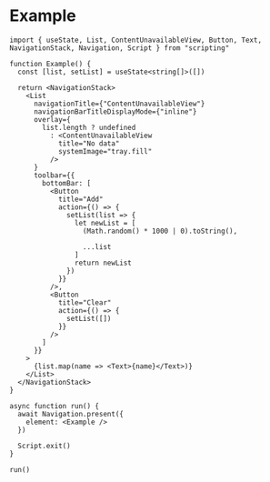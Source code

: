# Example

```tsx
import { useState, List, ContentUnavailableView, Button, Text, NavigationStack, Navigation, Script } from "scripting"

function Example() {
  const [list, setList] = useState<string[]>([])

  return <NavigationStack>
    <List
      navigationTitle={"ContentUnavailableView"}
      navigationBarTitleDisplayMode={"inline"}
      overlay={
        list.length ? undefined
          : <ContentUnavailableView
            title="No data"
            systemImage="tray.fill"
          />
      }
      toolbar={{
        bottomBar: [
          <Button
            title="Add"
            action={() => {
              setList(list => {
                let newList = [
                  (Math.random() * 1000 | 0).toString(),

                  ...list
                ]
                return newList
              })
            }}
          />,
          <Button
            title="Clear"
            action={() => {
              setList([])
            }}
          />
        ]
      }}
    >
      {list.map(name => <Text>{name}</Text>)}
    </List>
  </NavigationStack>
}

async function run() {
  await Navigation.present({
    element: <Example />
  })

  Script.exit()
}

run()

```